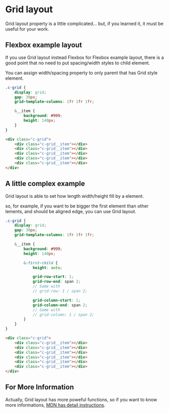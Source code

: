 
# Grid layout

Grid layout property is a little complicated... but, if you learned it, it must be useful for your work.

## Flexbox example layout

If you use Grid layout instead Flexbox for Flexbox example layout, there is a good point that no need to put spacing/width styles to child element.

You can assign width/spacing property to only parent that has Grid style element.

<div className={styles.grid}>
    <div className={styles.grid__item}></div>
    <div className={styles.grid__item}></div>
    <div className={styles.grid__item}></div>
    <div className={styles.grid__item}></div>
    <div className={styles.grid__item}></div>
</div>

<Tabs>
<TabItem value="scss" label="SCSS">

```scss
.c-grid {
    display: grid;
    gap: 30px;
    grid-template-columns: 1fr 1fr 1fr;

    &__item {
        background: #999;
        height: 140px;
    }
}
```

</TabItem>
<TabItem value="html" label="HTML">

```html
<div class="c-grid">
    <div class="c-grid__item"></div>
    <div class="c-grid__item"></div>
    <div class="c-grid__item"></div>
    <div class="c-grid__item"></div>
    <div class="c-grid__item"></div>
</div>
```

</TabItem>
</Tabs>


## A little complex example

Grid layout is able to set how length width/height fill by a element.

so, for example, if you want to be bigger the first element than other lements, and should be aligned edge, you can use Grid layout.

<div className={`${styles.grid} ${styles['has-first']}`}>
    <div className={styles.grid__item}></div>
    <div className={styles.grid__item}></div>
    <div className={styles.grid__item}></div>
    <div className={styles.grid__item}></div>
    <div className={styles.grid__item}></div>
    <div className={styles.grid__item}></div>
</div>

<Tabs>
<TabItem value="scss" label="SCSS">

```scss
.c-grid {
    display: grid;
    gap: 30px;
    grid-template-columns: 1fr 1fr 1fr;

    &__item {
        background: #999;
        height: 140px;

        &:first-child {
            height: auto;

            grid-row-start: 1;
            grid-row-end: span 2;
            // Same with
            // grid-row: 1 / span 2;

            grid-column-start: 1;
            grid-column-end: span 2;
            // Same with
            // grid-column: 1 / span 2;
        }
    }
}
```

</TabItem>
<TabItem value="html" label="HTML">

```html
<div class="c-grid">
    <div class="c-grid__item"></div>
    <div class="c-grid__item"></div>
    <div class="c-grid__item"></div>
    <div class="c-grid__item"></div>
    <div class="c-grid__item"></div>
    <div class="c-grid__item"></div>
</div>
```

</TabItem>
</Tabs>

## For More Information

Actually, Grid layout has more poweful functions, so if you want to know more informations, [MDN has detail instructions](https://developer.mozilla.org/en-US/docs/Web/CSS/CSS_Grid_Layout/Basic_Concepts_of_Grid_Layout).
